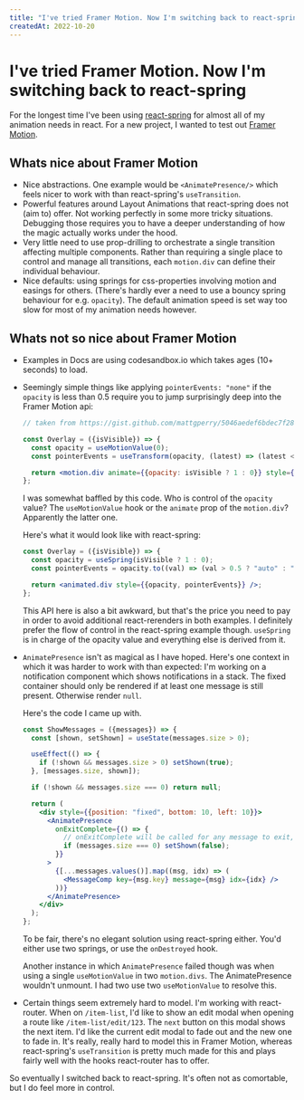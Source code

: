 ```yaml
---
title: "I've tried Framer Motion. Now I'm switching back to react-spring"
createdAt: 2022-10-20
---
```


# I've tried Framer Motion. Now I'm switching back to react-spring

For the longest time I've been using [react-spring](https://react-spring.dev/) for almost all of my animation needs in react. For a new project, I wanted to test out [Framer Motion](https://www.framer.com/motion/).

## Whats nice about Framer Motion

- Nice abstractions. One example would be `<AnimatePresence/>` which feels nicer to work with than react-spring's `useTransition`.
- Powerful features around Layout Animations that react-spring does not (aim to) offer. Not working perfectly in some more tricky situations. Debugging those requires you to have a deeper understanding of how the magic actually works under the hood.
- Very little need to use prop-drilling to orchestrate a single transition affecting multiple components. Rather than requiring a single place to control and manage all transitions, each `motion.div` can define their individual behaviour.
- Nice defaults: using springs for css-properties involving motion and easings for others. (There's hardly ever a need to use a bouncy spring behaviour for e.g. `opacity`). The default animation speed is set way too slow for most of my animation needs however.

## Whats not so nice about Framer Motion

- Examples in Docs are using codesandbox.io which takes ages (10+ seconds) to load.
- Seemingly simple things like applying `pointerEvents: "none"` if the `opacity` is less than 0.5 require you to jump surprisingly deep into the Framer Motion api:

  ```jsx
  // taken from https://gist.github.com/mattgperry/5046aedef6bdec7f28efe3712cf3b6a8

  const Overlay = ({isVisible}) => {
    const opacity = useMotionValue(0);
    const pointerEvents = useTransform(opacity, (latest) => (latest < 0.5 ? "none" : "auto"));

    return <motion.div animate={{opacity: isVisible ? 1 : 0}} style={{opacity, pointerEvents}} />;
  };
  ```

  I was somewhat baffled by this code. Who is control of the `opacity` value? The `useMotionValue` hook or the `animate` prop of the `motion.div`? Apparently the latter one.

  Here's what it would look like with react-spring:

  ```jsx
  const Overlay = ({isVisible}) => {
    const opacity = useSpring(isVisible ? 1 : 0);
    const pointerEvents = opacity.to((val) => (val > 0.5 ? "auto" : "none"));

    return <animated.div style={{opacity, pointerEvents}} />;
  };
  ```

  This API here is also a bit awkward, but that's the price you need to pay in order to avoid additional react-rerenders in both examples. I definitely prefer the flow of control in the react-spring example though. `useSpring` is in charge of the opacity value and everything else is derived from it.

- `AnimatePresence` isn't as magical as I have hoped. Here's one context in which it was harder to work with than expected: I'm working on a notification component which shows notifications in a stack. The fixed container should only be rendered if at least one message is still present. Otherwise render `null`.

  Here's the code I came up with.

  ```jsx
  const ShowMessages = ({messages}) => {
    const [shown, setShown] = useState(messages.size > 0);

    useEffect(() => {
      if (!shown && messages.size > 0) setShown(true);
    }, [messages.size, shown]);

    if (!shown && messages.size === 0) return null;

    return (
      <div style={{position: "fixed", bottom: 10, left: 10}}>
        <AnimatePresence
          onExitComplete={() => {
            // onExitComplete will be called for any message to exit, not just the last one
            if (messages.size === 0) setShown(false);
          }}
        >
          {[...messages.values()].map((msg, idx) => (
            <MessageComp key={msg.key} message={msg} idx={idx} />
          ))}
        </AnimatePresence>
      </div>
    );
  };
  ```

  To be fair, there's no elegant solution using react-spring either. You'd either use two springs, or use the `onDestroyed` hook.

  Another instance in which `AnimatePresence` failed though was when using a single `useMotionValue` in two `motion.divs`. The AnimatePresence wouldn't unmount. I had two use two `useMotionValue` to resolve this.

- Certain things seem extremely hard to model. I'm working with react-router. When on `/item-list`, I'd like to show an edit modal when opening a route like `/item-list/edit/123`. The `next` button on this modal shows the next item. I'd like the current edit modal to fade out and the new one to fade in.
  It's really, really hard to model this in Framer Motion, whereas react-spring's `useTransition` is pretty much made for this and plays fairly well with the hooks react-router has to offer.

So eventually I switched back to react-spring. It's often not as comortable, but I do feel more in control.
